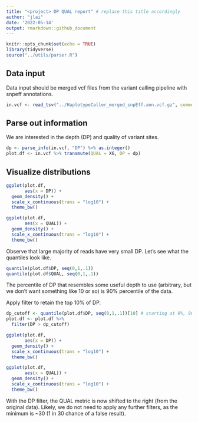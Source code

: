 ```yaml
---
title: "<project> DP QUAL report" # replace this title accordingly
author: "jlai"
date: '2022-05-14' 
output: rmarkdown::github_document
---
```


```r
knitr::opts_chunk$set(echo = TRUE)
library(tidyverse)
source("../utils/parser.R")
```

## Data input

Data input should be merged vcf files from the variant calling pipeline with snpeff annotations.

```r
in.vcf <- read_tsv("../HaplotypeCaller_merged_snpEff.ann.vcf.gz", comment = "#", col_names = F) # replace input before hitting start/knit
```

## Parse out information

We are interested in the depth (DP) and quality of variant sites.

```r
dp <- parse_info(in.vcf, "DP") %>% as.integer()
plot.df <- in.vcf %>% transmute(QUAL = X6, DP = dp)
```

## Visualize distributions

```r
ggplot(plot.df,
       aes(x = DP)) +
  geom_density() +
  scale_x_continuous(trans = "log10") +
  theme_bw()

ggplot(plot.df,
       aes(x = QUAL)) +
  geom_density() +
  scale_x_continuous(trans = "log10") +
  theme_bw()
```

Observe that large majority of reads have very small DP. Let's see what the quantiles look like.

```r
quantile(plot.df$DP, seq(0,1,.1)) 
quantile(plot.df$QUAL, seq(0,1,.1))
```

The percentile of DP that resembles some useful depth to use (arbitrary, but we don't want something like 10 or so) is 90% percentile of the data.

Apply filter to retain the top 10% of DP.

```r
dp_cutoff <- quantile(plot.df$DP, seq(0,1,.1))[10] # starting at 0%, 90% is the 10th element
plot.df <- plot.df %>% 
  filter(DP > dp_cutoff)
```

```r
ggplot(plot.df,
       aes(x = DP)) +
  geom_density() +
  scale_x_continuous(trans = "log10") +
  theme_bw()

ggplot(plot.df,
       aes(x = QUAL)) +
  geom_density() +
  scale_x_continuous(trans = "log10") +
  theme_bw()
```

With the DP filter, the QUAL metric is now shifted to the right (from the original data). Likely, we do not need to apply any further filters, as the minimum is \~30 (1 in 30 chance of a false result).
